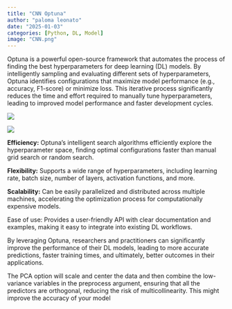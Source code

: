 ```yaml
---
title: "CNN Optuna"
author: "paloma leonato"
date: "2025-01-03"
categories: [Python, DL, Model]
image: "CNN.png"
---
```


Optuna is a powerful open-source framework that automates the process of finding the best hyperparameters for deep learning (DL) models. By intelligently sampling and evaluating different sets of hyperparameters, Optuna identifies configurations that maximize model performance (e.g., accuracy, F1-score) or minimize loss. This iterative process significantly reduces the time and effort required to manually tune hyperparameters, leading to improved model performance and faster development cycles.

![](images/optuna1.jpg){fig-align="center"}

![](images/optuna2.jpg){fig-align="center"}

**Efficiency:** Optuna's intelligent search algorithms efficiently explore the hyperparameter space, finding optimal configurations faster than manual grid search or random search.

**Flexibility:** Supports a wide range of hyperparameters, including learning rate, batch size, number of layers, activation functions, and more.

**Scalability:** Can be easily parallelized and distributed across multiple machines, accelerating the optimization process for computationally expensive models.

Ease of use: Provides a user-friendly API with clear documentation and examples, making it easy to integrate into existing DL workflows.

By leveraging Optuna, researchers and practitioners can significantly improve the performance of their DL models, leading to more accurate predictions, faster training times, and ultimately, better outcomes in their applications.

The PCA option will scale and center the data and then combine the low-variance variables in the preprocess argument, ensuring that all the predictors are orthogonal, reducing the risk of multicollinearity. This might improve the accuracy of your model
